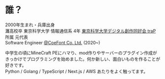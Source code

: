 ---
---

# 誰？

2000年生まれ・兵庫出身  
灘高校卒 東京科学大学 情報通信系 4年
[東京科学大学デジタル創作同好会 traP](https://trap.jp) 所属 元代表  
Software Engineer [@CoeFont Co. Ltd.](https://coefont.com) (2020~)

中学生の頃にMineCraft PEにハマり、mod作りやサーバーのプラグイン作成がきっかけでプログラミングを始めました。何か新しい、面白いものを作ることが好きです。  
Python / Golang / TypeScript / Next.js / AWS あたりをよく触ってます。
